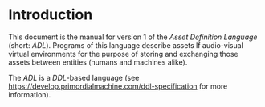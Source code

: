 # Introduction
This document is the manual for version 1 of the *Asset Definition Language* (short: *ADL*).
Programs of this language describe assets lf audio-visual virtual environments for the purpose
of storing and exchanging those assets between entities (humans and machines alike).

The *ADL* is a *DDL*-based language (see <https://develop.primordialmachine.com/ddl-specification> for more information).
